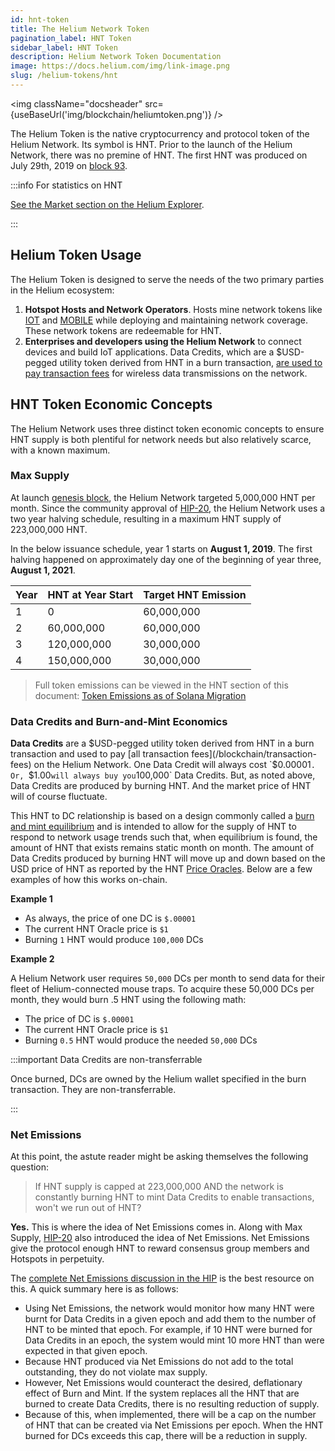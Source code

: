 ```yaml
---
id: hnt-token
title: The Helium Network Token
pagination_label: HNT Token
sidebar_label: HNT Token
description: Helium Network Token Documentation
image: https://docs.helium.com/img/link-image.png
slug: /helium-tokens/hnt
---
```



<img className="docsheader" src={useBaseUrl('img/blockchain/heliumtoken.png')} />

The Helium Token is the native cryptocurrency and protocol token of the Helium Network. Its symbol
is HNT. Prior to the launch of the Helium Network, there was no premine of HNT. The first HNT was
produced on July 29th, 2019 on
[block 93](https://explorer.helium.com/txns/sEP-cbb2tvSrfbBleT21yGDNM8FIjNr3UT3k3BeZELw).

:::info For statistics on HNT

[See the Market section on the Helium Explorer](https://explorer.helium.com/market).

:::

## Helium Token Usage

The Helium Token is designed to serve the needs of the two primary parties in the Helium ecosystem:

1. **Hotspot Hosts and Network Operators**. Hosts mine network tokens like [IOT](/helium-tokens/iot)
   and [MOBILE](/helium-tokens/mobile) while deploying and maintaining network coverage. These
   network tokens are redeemable for HNT.
2. **Enterprises and developers using the Helium Network** to connect devices and build IoT
   applications. Data Credits, which are a $USD-pegged utility token derived from HNT in a burn
   transaction, [are used to pay transaction fees](/blockchain/transaction-fees) for wireless data
   transmissions on the network.

## HNT Token Economic Concepts

The Helium Network uses three distinct token economic concepts to ensure HNT supply is both
plentiful for network needs but also relatively scarce, with a known maximum.

### Max Supply

At launch [genesis block](https://explorer.helium.com/blocks/1), the Helium Network targeted
5,000,000 HNT per month. Since the community approval of
[HIP-20](https://github.com/helium/HIP/issues/73), the Helium Network uses a two year halving
schedule, resulting in a maximum HNT supply of 223,000,000 HNT.

In the below issuance schedule, year 1 starts on **August 1, 2019**. The first halving happened on
approximately day one of the beginning of year three, **August 1, 2021**.

| Year | HNT at Year Start | Target HNT Emission |
| :--- | :---------------- | :------------------ |
| 1    | 0                 | 60,000,000          |
| 2    | 60,000,000        | 60,000,000          |
| 3    | 120,000,000       | 30,000,000          |
| 4    | 150,000,000       | 30,000,000          |

> Full token emissions can be viewed in the HNT section of this document:
> [Token Emissions as of Solana Migration](https://github.com/helium/HIP/blob/main/HIP-solana-parameters/token-emissions-as-of-solana-migration.pdf)

### Data Credits and Burn-and-Mint Economics

**Data Credits** are a $USD-pegged utility token derived from HNT in a burn transaction and used to
pay [all transaction fees](/blockchain/transaction-fees) on the Helium Network. One Data Credit will
always cost `$0.00001`. Or, `$1.00` will always buy you `100,000` Data Credits. But, as noted above,
Data Credits are produced by burning HNT. And the market price of HNT will of course fluctuate.

This HNT to DC relationship is based on a design commonly called a
[burn and mint equilibrium](https://multicoin.capital/2018/02/13/new-models-utility-tokens/) and is
intended to allow for the supply of HNT to respond to network usage trends such that, when
equilibrium is found, the amount of HNT that exists remains static month on month. The amount of
Data Credits produced by burning HNT will move up and down based on the USD price of HNT as reported
by the HNT [Price Oracles](/oracles/price-oracles). Below are a few examples of how this works
on-chain.

**Example 1**

- As always, the price of one DC is `$.00001`
- The current HNT Oracle price is `$1`
- Burning `1` HNT would produce `100,000` DCs

**Example 2**

A Helium Network user requires `50,000` DCs per month to send data for their fleet of
Helium-connected mouse traps. To acquire these 50,000 DCs per month, they would burn .5 HNT using
the following math:

- The price of DC is `$.00001`
- The current HNT Oracle price is `$1`
- Burning `0.5` HNT would produce the needed `50,000` DCs

:::important Data Credits are non-transferrable

Once burned, DCs are owned by the Helium wallet specified in the burn transaction. They are
non-transferrable.

:::

### Net Emissions

At this point, the astute reader might be asking themselves the following question:

> If HNT supply is capped at 223,000,000 AND the network is constantly burning HNT to mint Data
> Credits to enable transactions, won't we run out of HNT?

**Yes.** This is where the idea of Net Emissions comes in. Along with Max Supply,
[HIP-20](https://github.com/helium/HIP/issues/73) also introduced the idea of Net Emissions. Net
Emissions give the protocol enough HNT to reward consensus group members and Hotspots in perpetuity.

The
[complete Net Emissions discussion in the HIP](https://github.com/helium/HIP/blob/master/0020-hnt-max-supply.md#net-emissions)
is the best resource on this. A quick summary here is as follows:

- Using Net Emissions, the network would monitor how many HNT were burnt for Data Credits in a given
  epoch and add them to the number of HNT to be minted that epoch. For example, if 10 HNT were
  burned for Data Credits in an epoch, the system would mint 10 more HNT than were expected in that
  given epoch.
- Because HNT produced via Net Emissions do not add to the total outstanding, they do not violate
  max supply.
- However, Net Emissions would counteract the desired, deflationary effect of Burn and Mint. If the
  system replaces all the HNT that are burned to create Data Credits, there is no resulting
  reduction of supply.
- Because of this, when implemented, there will be a cap on the number of HNT that can be created
  via Net Emissions per epoch. When the HNT burned for DCs exceeds this cap, there will be a
  reduction in supply.
